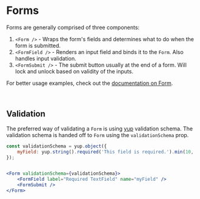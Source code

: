 

<Meta title="Documentation/Forms" />


# Forms

Forms are generally comprised of three components:

1. `<Form />` - Wraps the form's fields and determines what to do when the form is submitted.
2. `<FormField />` - Renders an input field and binds it to the `Form`. Also handles input validation.
3. `<FormSubmit />` - The submit button usually at the end of a form. Will lock and unlock based on validity of the inputs.

For better usage examples, check out the [documentation on Form](/?path=/docs/forms-form--general).

<br />

## Validation

The preferred way of validating a `Form` is using [yup](https://github.com/jquense/yup) validation schema. The validation schema
is handed off to `Form` using the `validationSchema` prop.


```jsx
const validationSchema = yup.object({
    myField: yup.string().required('This field is required.').min(10, 'A length of 10 or more is required.'),
});


<Form validationSchema={validationSchema}>
    <FormField label="Required TextField" name="myField" />
    <FormSubmit />
</Form>
```
